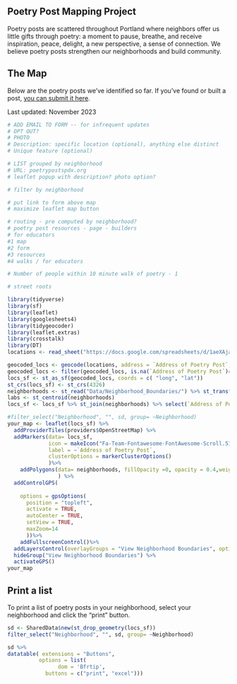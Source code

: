 
## Poetry Post Mapping Project

Poetry posts are scattered throughout Portland where neighbors offer us little gifts through poetry: a moment to pause, breathe, and receive inspiration, peace, delight, a new perspective, a sense of connection. We believe poetry posts strengthen our neighborhoods and build community.


## The Map

Below are the poetry posts we've identified so far. If you've found or built a post, [you can submit it here](https://forms.gle/egjDBjEq66V1x9hu9).

Last updated: November 2023

```r
# ADD EMAIL TO FORM -- for infrequent updates
# OPT OUT?
# PHOTO
# Description: specific location (optional), anything else distinct 
# Unique feature (optional)

# LIST grouped by neighborhood
# URL: poetrypostspdx.org
# leaflet popup with description? photo option?

# filter by neighborhood

# put link to form above map
# maximize leaflet map button

# routing - pre computed by neighborhood?
# poetry post resources - page - builders
# for educators
#1 map
#2 form
#3 resources
#4 walks / for educators

# Number of people within 10 minute walk of poetry - 1

# street roots
```


```r
library(tidyverse)
library(sf)
library(leaflet)
library(googlesheets4)
library(tidygeocoder)
library(leaflet.extras)
library(crosstalk)
library(DT)
locations <- read_sheet("https://docs.google.com/spreadsheets/d/1aeXAja0M0s7ZNB7eLedvgWtjP32i0MZkA6nOaGjzh6w/edit?usp=sharing")

geocoded_locs <- geocode(locations, address = `Address of Poetry Post`, method = 'arcgis')
geocoded_locs <- filter(geocoded_locs, is.na(`Address of Poetry Post`)==FALSE)
locs_sf <- st_as_sf(geocoded_locs, coords = c( "long", "lat"))
st_crs(locs_sf) <- st_crs(4326)
neighborhoods <- st_read("Data/Neighborhood_Boundaries/") %>% st_transform(st_crs(4326))
labs <- st_centroid(neighborhoods)
locs_sf <- locs_sf %>% st_join(neighborhoods) %>% select(`Address of Poetry Post`, Neighborhood = "MAPLABEL")

```


```r
#filter_select("Neighborhood", "", sd, group= ~Neighborhood)
your_map <- leaflet(locs_sf) %>%  
  addProviderTiles(providers$OpenStreetMap) %>%
  addMarkers(data= locs_sf,
             icon = makeIcon("Fa-Team-Fontawesome-FontAwesome-Scroll.512.png", iconWidth = 19, iconHeight = 19),
             label = ~`Address of Poetry Post`,
             clusterOptions = markerClusterOptions()
             )%>%
    addPolygons(data= neighborhoods, fillOpacity =0, opacity = 0.4,weight=1, group  = "View Neighborhood Boundaries"
                ) %>%
  addControlGPS(
      
    options = gpsOptions(
      position = "topleft",
      activate = TRUE, 
      autoCenter = TRUE,
      setView = TRUE,
      maxZoom=14
      ))%>%
    addFullscreenControl()%>%
  addLayersControl(overlayGroups = "View Neighborhood Boundaries", options = layersControlOptions(collapsed=FALSE)) %>%
  hideGroup("View Neighborhood Boundaries") %>%
  activateGPS()
your_map
```

## Print a list

To print a list of poetry posts in your neighborhood, select your neighborhood and click the "print" button.
```r

sd <- SharedData$new(st_drop_geometry(locs_sf))
filter_select("Neighborhood", "", sd, group= ~Neighborhood)

sd %>%
datatable( extensions = "Buttons", 
          options = list(
                dom = 'Bfrtip',
            buttons = c("print", "excel")))

```

